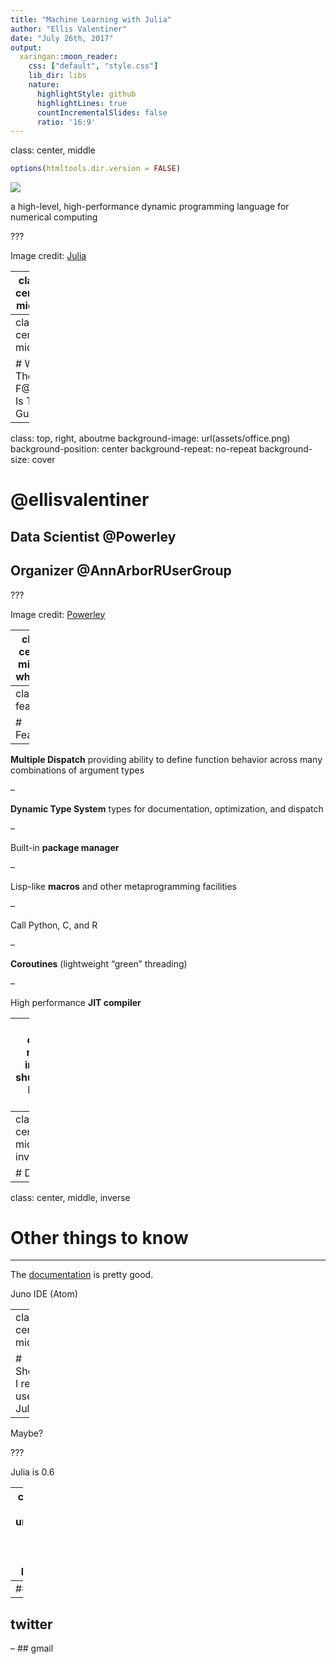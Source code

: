 ```yaml
---
title: "Machine Learning with Julia"
author: "Ellis Valentiner"
date: "July 26th, 2017"
output:
  xaringan::moon_reader:
    css: ["default", "style.css"]
    lib_dir: libs
    nature:
      highlightStyle: github
      highlightLines: true
      countIncrementalSlides: false
      ratio: '16:9'
---
```

class: center, middle
<link rel="stylesheet" href="font-awesome/css/font-awesome.min.css">

```r
options(htmltools.dir.version = FALSE)
```

![](assets/logo.svg)

a high-level, high-performance dynamic programming language for numerical computing

???

Image credit: [Julia](https://github.com/JuliaLang/julialang.github.com/tree/master/images)

---
class: center, middle

![](assets/logo.svg)

Walk like Python. Run like C.

---
class: center, middle

# Who The F@#k Is This Guy?

---
class: top, right, aboutme
background-image: url(assets/office.png)
background-position: center
background-repeat: no-repeat
background-size: cover

# <span>@ellisvalentiner</span>

## <span>Data Scientist @Powerley</span>

## <span>Organizer @AnnArborRUserGroup</span>

???

Image credit: [Powerley](https://www.powerley.com)

---
class: center, middle, whyjulia

# Why Julia?

## _(Do we really need another language?)_

???

Multiple dispatch

Dynamic type system

Good performance, approaching that of statically-compiled languages like C

Built-in package manager

Lisp-like macros and other metaprogramming facilities

Call Python, R, or C functions directly

Powerful shell-like capabilities for managing other processes

Designed for parallelism and distributed computation

Coroutines: lightweight “green” threading

User-defined types are as fast and compact as built-ins

Automatic generation of efficient, specialized code for different argument types

Elegant and extensible conversions and promotions for numeric and other types

Efficient support for Unicode, including but not limited to UTF-8

MIT licensed: free and open source

---
class: features

# Features

--

**Multiple Dispatch** providing ability to define function behavior across many combinations of argument types

--

**Dynamic Type System** types for documentation, optimization, and dispatch

--

Built-in **package manager**

--

Lisp-like **macros** and other metaprogramming facilities

--

Call Python, C, and R

--

**Coroutines** (lightweight “green” threading)

--

High performance **JIT compiler**

---
class: center, middle, inverse, shutupslide
layout: false

# shut up and show me code already!

---
class: center, middle, inverse

# Demo

---
class: center, middle, inverse

# Other things to know

---

The [documentation](https://docs.julialang.org/en/stable/) is pretty good.

Juno IDE (Atom)



---
class: center, middle

# Should I really use Julia?

--

Maybe?

???

Julia is 0.6

---
class: top, right, aboutme
background-image: url(assets/IMG_6498.png)
background-position: center
background-repeat: no-repeat
background-size: cover

# <span>@ellisvalentiner</span>

--
## <span><i class="fa fa-github" aria-hidden="true"></i> github</span>

--
## <span><i class="fa fa-twitter" aria-hidden="true"></i> twitter</span>

--
## <span><i class="fa fa-google" aria-hidden="true"></i> gmail</span>
